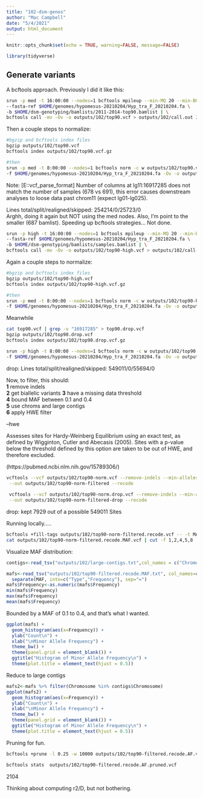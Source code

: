 ```yaml
---
title: "102-dsm-genos"
author: "Mac Campbell"
date: "5/4/2021"
output: html_document
---
```


```r
knitr::opts_chunk$set(echo = TRUE, warning=FALSE, message=FALSE)
```

```r
library(tidyverse)
```
## Generate variants
A bcftools approach. Previously I did it like this:     
```sh
srun -p med -t 16:00:00 --nodes=1 bcftools mpileup --min-MQ 20 --min-BQ 20 -Ou \
--fasta-ref $HOME/genomes/hypomesus-20210204/Hyp_tra_F_20210204.fa \
-b $HOME/dsm-genotyping/bamlists/2011-2014-top90.bamlist | \
bcftools call -mv -Ov -o outputs/102/top90.vcf > outputs/102/call.out 2> outputs/102/call.err &
```

Then a couple steps to normalize:
```sh
#bgzip and bcftools index files
bgzip outputs/102/top90.vcf
bcftools index outputs/102/top90.vcf.gz

#then
srun -p med -t 8:00:00 --nodes=1 bcftools norm -c w outputs/102/top90.vcf.gz  \
-f $HOME/genomes/hypomesus-20210204/Hyp_tra_F_20210204.fa -Ov -o outputs/102/top90-norm.vcf 

```


Note:   [E::vcf_parse_format] Number of columns at lg11:16917285 does not match the number of samples (678 vs 691), this error causes downstream analyses to loose data past chrom11 (expect lg01-lg025).

Lines   total/split/realigned/skipped:  254214/0/25723/0         
Arghh, doing it again but NOT using the med nodes. Also, I'm point to the smaller (687 bamlist). Speeding up bcftools strategies... Not done.     

```sh
srun -p high -t 16:00:00 --nodes=1 bcftools mpileup --min-MQ 20 --min-BQ 20 -Ou \
--fasta-ref $HOME/genomes/hypomesus-20210204/Hyp_tra_F_20210204.fa \
-b $HOME/dsm-genotyping/bamlists/samples.bamlist | \
bcftools call -mv -Ov -o outputs/102/top90-high.vcf > outputs/102/call-high.out 2> outputs/102/call-high.err &
```
Again a couple steps to normalize:
```sh
#bgzip and bcftools index files
bgzip outputs/102/top90-high.vcf
bcftools index outputs/102/top90-high.vcf.gz

#then
srun -p med -t 8:00:00 --nodes=1 bcftools norm -c w outputs/102/top90-high.vcf.gz  \
-f $HOME/genomes/hypomesus-20210204/Hyp_tra_F_20210204.fa -Ov -o outputs/102/top90-high-norm.vcf 

```

Meanwhile      

```sh
cat top90.vcf | grep -v "16917285" > top90.drop.vcf
bgzip outputs/102/top90.drop.vcf
bcftools index outputs/102/top90.drop.vcf.gz

srun -p high -t 8:00:00 --nodes=1 bcftools norm -c w outputs/102/top90.drop.vcf.gz  \
-f $HOME/genomes/hypomesus-20210204/Hyp_tra_F_20210204.fa -Ov -o outputs/102/top90-norm.drop.vcf 
```

drop:    Lines   total/split/realigned/skipped:	549011/0/55694/0


Now, to filter, this should:     
__1__ remove indels    
__2__ get biallelic variants
__3__ have a missing data threshold    
__4__ bound MAF between 0.1 and 0.4    
__5__ use chroms and large contigs       
__6__ apply HWE filter

--hwe <float>     
 
Assesses sites for Hardy-Weinberg Equilibrium using an exact test, as defined by Wigginton, Cutler and Abecasis (2005). Sites with a p-value below the threshold defined by this option are taken to be out of HWE, and therefore excluded.   

(https://pubmed.ncbi.nlm.nih.gov/15789306/)     


```sh
vcftools --vcf outputs/102/top90-norm.vcf --remove-indels --min-alleles 2 --max-alleles 2 --max-missing 0.1 --maf 0.1 --max-maf 0.4 --hwe 0.05 \
 --out outputs/102/top90-norm-filtered --recode 
 
 vcftools --vcf outputs/102/top90-norm.drop.vcf --remove-indels --min-alleles 2 --max-alleles 2 --max-missing 0.1 --maf 0.1 --max-maf 0.4 --hwe 0.05 \
 --out outputs/102/top90-norm-filtered-drop --recode 
```

drop: kept 7929 out of a possible 549011 Sites

Running locally.....

```sh
bcftools +fill-tags outputs/102/top90-norm-filtered.recode.vcf -- -t MAF > outputs/102/top90-norm-filtered.recode.MAF.vcf
cat outputs/102/top90-norm-filtered.recode.MAF.vcf | cut -f 1,2,4,5,8 | grep -v "#" > outputs/102/top90-filtered.recode.MAF.txt
```


Visualize MAF distribution:
```r
contigs<-read_tsv("outputs/102/large-contigs.txt",col_names = c("Chromosome"))

mafs<-read_tsv("outputs/102/top90-filtered.recode.MAF.txt", col_names=c("Chromosome","Position","Minor","Major","MAF"))  %>%
  separate(MAF, into=c("Type","Frequency"), sep="=")
mafs$Frequency<-as.numeric(mafs$Frequency)
min(mafs$Frequency)
max(mafs$Frequency)
mean(mafs$Frequency)
```

Bounded by a MAF of 0.1 to 0.4, and that's what I wanted.

```r
ggplot(mafs) +
  geom_histogram(aes(x=Frequency)) +
  ylab("Count\n") +
  xlab("\nMinor Allele Frequency") +
  theme_bw() +
  theme(panel.grid = element_blank()) +
  ggtitle("Histogram of Minor Allele Frequency\n") +
  theme(plot.title = element_text(hjust = 0.5))
```

Reduce to large contigs
```r
mafs2<-mafs %>% filter(Chromosome %in% contigs$Chromosome)
ggplot(mafs2) +
  geom_histogram(aes(x=Frequency)) +
  ylab("Count\n") +
  xlab("\nMinor Allele Frequency") +
  theme_bw() +
  theme(panel.grid = element_blank()) +
  ggtitle("Histogram of Minor Allele Frequency\n") +
  theme(plot.title = element_text(hjust = 0.5))

```

Pruning for fun.

```sh
bcftools +prune -l 0.25 -w 10000 outputs/102/top90-filtered.recode.AF.vcf -Ov -o  outputs/102/top90-filtered.recode.AF.pruned.vcf

bcftools stats  outputs/102/top90-filtered.recode.AF.pruned.vcf
```

2104

Thinking about computing r2/D, but not bothering.